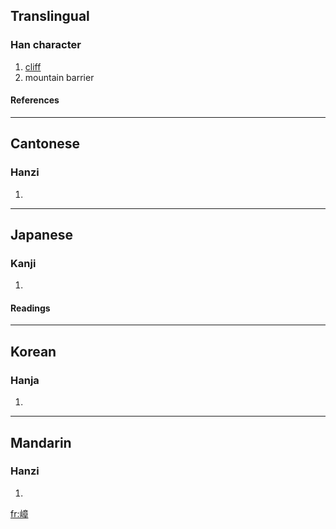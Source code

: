 ==Translingual==
===Han character===
{{Han char|rn=46|rad=山|as=11|sn=14|four=2074<sub>6</sub>|canj=山卜廿十 (UYTJ)}}
# [[cliff]]
# mountain barrier
====References====
{{Han ref|kx=0318.270|dkj=08410|dj=0618.390|hdz=10795.060|uh=5D82|ud=23938|bh=E1A3|bd=57763}}
----
==Cantonese==
===Hanzi===
{{yue-hanzi|jyut=|y=jeung3}}
# {{defn|Cantonese}}

----
==Japanese==
===Kanji===
{{ja-kanji|grade=|rs=山11}}
# {{defn|Japanese}} 
====Readings====
{{ja-readings|on=[[しょう]] (shō)|kun=[[みね]] (mine)}}
----
==Korean==
===Hanja===
{{ko-hanja|hangeul=장|rv=jang|mr=chang}}
# {{defn|Korean}}

----
==Mandarin==
===Hanzi===
{{cmn-hanzi|pin=[[qiáo]] (qiao2), [[zhàng]] (zhang4)|wg=ch'iao<sup>2</sup>, chang<sup>4</sup>}}
# {{defn|Mandarin}}

[[fr:嶂]]